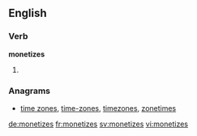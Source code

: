 ==English==

===Verb===
'''monetizes'''

# {{third-person singular of|monetize}}

===Anagrams===
* [[time zones#English|time zones]], [[time-zones#English|time-zones]], [[timezones#English|timezones]], [[zonetimes#English|zonetimes]]

[[de:monetizes]]
[[fr:monetizes]]
[[sv:monetizes]]
[[vi:monetizes]]